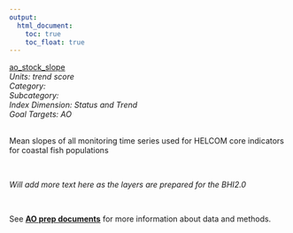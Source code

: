 ```yaml
---
output:
  html_document:
    toc: true
    toc_float: true
---
```


[ao_stock_slope](https://github.com/OHI-Science/bhi/blob/master/baltic/layers/ao_stock_slope_bhi2015.csv)\
*Units: trend score*\
*Category:*\
*Subcategory:*\
*Index Dimension: Status and Trend*\
*Goal Targets: AO*\
<br>

Mean slopes of all monitoring time series used for HELCOM core indicators for coastal fish populations

<br>

*Will add more text here as the layers are prepared for the BHI2.0*

<br>

See [**AO prep documents**](https://github.com/OHI-Science/bhi-1.0-archive/blob/draft/baltic2015/prep/AO/ao_prep.md) for more information about data and methods.

<br>


